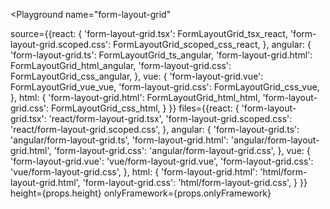

<Playground
  name="form-layout-grid"
  
  source={{react: {
             'form-layout-grid.tsx': FormLayoutGrid_tsx_react,
             'form-layout-grid.scoped.css': FormLayoutGrid_scoped_css_react,
           },
           angular: {
             'form-layout-grid.ts': FormLayoutGrid_ts_angular,
             'form-layout-grid.html': FormLayoutGrid_html_angular,
             'form-layout-grid.css': FormLayoutGrid_css_angular,
           },
           vue: {
             'form-layout-grid.vue': FormLayoutGrid_vue_vue,
             'form-layout-grid.css': FormLayoutGrid_css_vue,
           },
           html: {
             'form-layout-grid.html': FormLayoutGrid_html_html,
             'form-layout-grid.css': FormLayoutGrid_css_html,
           }
}}
  files={{react: {
            'form-layout-grid.tsx': 'react/form-layout-grid.tsx',
            'form-layout-grid.scoped.css': 'react/form-layout-grid.scoped.css',
          },
          angular: {
            'form-layout-grid.ts': 'angular/form-layout-grid.ts',
            'form-layout-grid.html': 'angular/form-layout-grid.html',
            'form-layout-grid.css': 'angular/form-layout-grid.css',
          },
          vue: {
            'form-layout-grid.vue': 'vue/form-layout-grid.vue',
            'form-layout-grid.css': 'vue/form-layout-grid.css',
          },
          html: {
            'form-layout-grid.html': 'html/form-layout-grid.html',
            'form-layout-grid.css': 'html/form-layout-grid.css',
          }
}}
  height={props.height}
  onlyFramework={props.onlyFramework}
></Playground>
